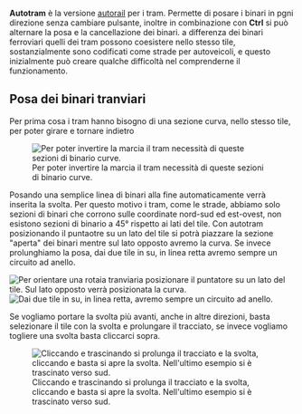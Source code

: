 

'''Autotram''' è la versione [[it/Archive/Manual/Autorail|autorail]] per i tram. Permette di posare i binari in pgni direzione senza cambiare pulsante, inoltre in combinazione con '''Ctrl''' si può alternare la posa e la cancellazione dei binari. a differenza dei binari ferroviari quelli dei tram possono coesistere nello stesso tile, sostanzialmente sono codificati come strade per autoveicoli, e questo inizialmente può creare qualche difficoltà nel comprenderne il funzionamento. 

== Posa dei binari tranviari ==
Per prima cosa i tram hanno bisogno di una sezione curva, nello stesso tile, per poter girare e tornare indietro

[[File:it/Archive/Unmapped/Tramways loops.png|none|frame|Per poter invertire la marcia il tram necessità di queste sezioni di binario curve.]]

Posando una semplice linea di binari alla fine automaticamente verrà inserita la svolta. Per questo motivo i tram, come le strade, abbiamo solo sezioni di binari che corrono sulle coordinate nord-sud ed est-ovest, non esistono sezioni di binario a 45&deg; rispetto ai lati del tile. Con autotram posizionando il puntaotre su un lato del tile si potrà piazzare la sezione "aperta" dei binari mentre sul lato opposto avremo la curva. Se invece prolunghiamo la posa, dai due tile in su, in linea retta avremo sempre un circuito ad anello.


[[File:it/Archive/Unmapped/Autotram 1.png|none|frame|Per orientare una rotaia tranviaria posizionare il puntatore su un lato del tile. Sul lato opposto verrà posizionata la curva.]]
[[File:it/Archive/Unmapped/Autotram 2 tiles.png|none|frame|Dai due tile in su, in linea retta, avremo sempre un circuito ad anello.]]

Se vogliamo portare la svolta più avanti, anche in altre direzioni, basta selezionare il tile con la svolta e prolungare il tracciato, se invece vogliamo togliere una svolta basta cliccarci sopra.

[[File:it/Archive/Unmapped/Autotram 3.png|none|frame|Cliccando e trascinando si prolunga il tracciato e la svolta, cliccando e basta si apre la svolta. Nell'ultimo esempio si è trascinato verso sud.]]
